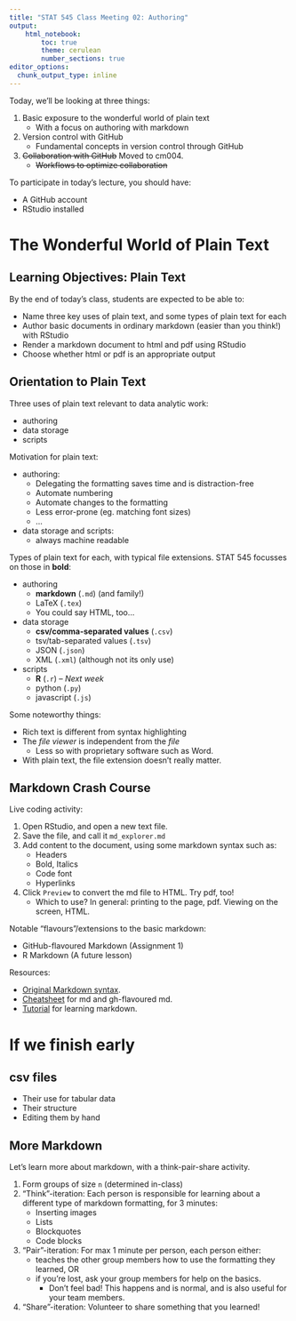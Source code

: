 ```yaml
---
title: "STAT 545 Class Meeting 02: Authoring"
output:
    html_notebook:
        toc: true
        theme: cerulean
        number_sections: true
editor_options: 
  chunk_output_type: inline
---
```


Today, we'll be looking at three things:

1. Basic exposure to the wonderful world of plain text
    - With a focus on authoring with markdown
2. Version control with GitHub
    - Fundamental concepts in version control through GitHub
3. ~~Collaboration with GitHub~~ Moved to cm004. 
    - ~~Workflows to optimize collaboration~~

To participate in today's lecture, you should have:

- A GitHub account
- RStudio installed

# The Wonderful World of Plain Text

## Learning Objectives: Plain Text

By the end of today's class, students are expected to be able to:

- Name three key uses of plain text, and some types of plain text for each
- Author basic documents in ordinary markdown (easier than you think!) with RStudio
- Render a markdown document to html and pdf using RStudio
- Choose whether html or pdf is an appropriate output

## Orientation to Plain Text

Three uses of plain text relevant to data analytic work:

- authoring
- data storage
- scripts

Motivation for plain text:

- authoring: 
    - Delegating the formatting saves time and is distraction-free
    - Automate numbering
    - Automate changes to the formatting
    - Less error-prone (eg. matching font sizes)
    - ...
- data storage and scripts:
    - always machine readable

Types of plain text for each, with typical file extensions. STAT 545 focusses on those in __bold__:

- authoring
    - __markdown__ (`.md`) (and family!)
    - LaTeX (`.tex`)
    - You could say HTML, too...
- data storage
    - __csv/comma-separated values__ (`.csv`)
    - tsv/tab-separated values (`.tsv`)
    - JSON (`.json`)
    - XML (`.xml`) (although not its only use)
- scripts
    - __R__ (`.r`) -- _Next week_
    - python (`.py`)
    - javascript (`.js`)

Some noteworthy things:

- Rich text is different from syntax highlighting
- The _file viewer_ is independent from the _file_
    - Less so with proprietary software such as Word. 
- With plain text, the file extension doesn't really matter. 

## Markdown Crash Course

Live coding activity:

1. Open RStudio, and open a new text file. 
2. Save the file, and call it `md_explorer.md`
3. Add content to the document, using some markdown syntax such as:
    - Headers
    - Bold, Italics
    - Code font
    - Hyperlinks
4. Click `Preview` to convert the md file to HTML. Try pdf, too!
    - Which to use? In general: printing to the page, pdf. Viewing on the screen, HTML.

Notable "flavours"/extensions to the basic markdown:

- GitHub-flavoured Markdown (Assignment 1)
- R Markdown (A future lesson)

Resources:

- [Original Markdown syntax](https://daringfireball.net/projects/markdown/syntax).
- [Cheatsheet](https://guides.github.com/pdfs/markdown-cheatsheet-online.pdf) for md and gh-flavoured md. 
- [Tutorial](https://commonmark.org/help/tutorial/) for learning markdown.



# If we finish early

## csv files

- Their use for tabular data
- Their structure
- Editing them by hand

## More Markdown

Let's learn more about markdown, with a think-pair-share activity.

1. Form groups of size `n` (determined in-class)
2. "Think"-iteration: Each person is responsible for learning about a different type of markdown formatting, for 3 minutes:
    - Inserting images
    - Lists
    - Blockquotes
    - Code blocks
3. "Pair"-iteration: For max 1 minute per person, each person either:
    - teaches the other group members how to use the formatting they learned, OR
    - if you're lost, ask your group members for help on the basics. 
        - Don't feel bad! This happens and is normal, and is also useful for your team members. 
4. "Share"-iteration: Volunteer to share something that you learned!